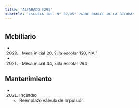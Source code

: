 ```yaml
---
title: 'ALVARADO 3295'
subtitle: 'ESCUELA INF. N° 07/05° PADRE DANIEL DE LA SIERRA'
---
```


#


## Mobiliario

*  (2023) : Mesa inicial 20, Silla escolar 120, NA 1 

*  (2021) : Mesa inicial 44, Silla escolar 264 





## Mantenimiento

*  (2021) Incendio 
    + Reemplazo Válvula de Impulsión



